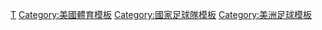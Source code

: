 {{Catnav|頁面分類|...|体育|体育模板|足球模板}}

[[Category:美國國家足球隊|T]]
[[Category:美國體育模板|Category:美國體育模板]]
[[Category:國家足球隊模板|Category:國家足球隊模板]]
[[Category:美洲足球模板|Category:美洲足球模板]]